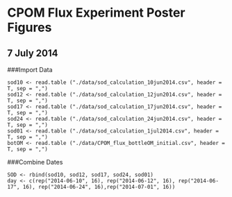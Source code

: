 # CPOM Flux Experiment Poster Figures
## 7 July 2014

###Import Data

    sod10 <- read.table ("./data/sod_calculation_10jun2014.csv", header = T, sep = ",")
    sod12 <- read.table ("./data/sod_calculation_12jun2014.csv", header = T, sep = ",")   
    sod17 <- read.table ("./data/sod_calculation_17jun2014.csv", header = T, sep = ",")
    sod24 <- read.table ("./data/sod_calculation_24jun2014.csv", header = T, sep = ",")
    sod01 <- read.table ("./data/sod_calculation_1jul2014.csv", header = T, sep = ",")
    botOM <- read.table ("./data/CPOM_flux_bottleOM_initial.csv", header = T, sep = ",")

###Combine Dates

    SOD <- rbind(sod10, sod12, sod17, sod24, sod01)
    day <- c(rep("2014-06-10", 16), rep("2014-06-12", 16), rep("2014-06-17", 16), rep("2014-06-24", 16),rep("2014-07-01", 16))
